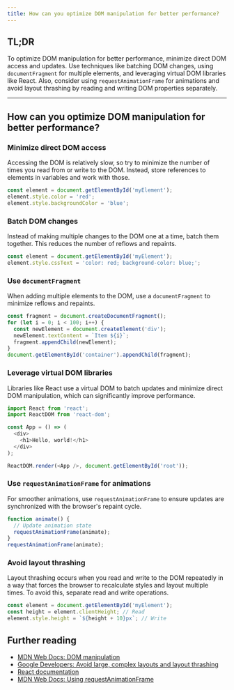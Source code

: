 ```yaml
---
title: How can you optimize DOM manipulation for better performance?
---
```


## TL;DR

To optimize DOM manipulation for better performance, minimize direct DOM access and updates. Use techniques like batching DOM changes, using `documentFragment` for multiple elements, and leveraging virtual DOM libraries like React. Also, consider using `requestAnimationFrame` for animations and avoid layout thrashing by reading and writing DOM properties separately.

---

## How can you optimize DOM manipulation for better performance?

### Minimize direct DOM access

Accessing the DOM is relatively slow, so try to minimize the number of times you read from or write to the DOM. Instead, store references to elements in variables and work with those.

```javascript
const element = document.getElementById('myElement');
element.style.color = 'red';
element.style.backgroundColor = 'blue';
```

### Batch DOM changes

Instead of making multiple changes to the DOM one at a time, batch them together. This reduces the number of reflows and repaints.

```javascript
const element = document.getElementById('myElement');
element.style.cssText = 'color: red; background-color: blue;';
```

### Use `documentFragment`

When adding multiple elements to the DOM, use a `documentFragment` to minimize reflows and repaints.

```javascript
const fragment = document.createDocumentFragment();
for (let i = 0; i < 100; i++) {
  const newElement = document.createElement('div');
  newElement.textContent = `Item ${i}`;
  fragment.appendChild(newElement);
}
document.getElementById('container').appendChild(fragment);
```

### Leverage virtual DOM libraries

Libraries like React use a virtual DOM to batch updates and minimize direct DOM manipulation, which can significantly improve performance.

```javascript
import React from 'react';
import ReactDOM from 'react-dom';

const App = () => (
  <div>
    <h1>Hello, world!</h1>
  </div>
);

ReactDOM.render(<App />, document.getElementById('root'));
```

### Use `requestAnimationFrame` for animations

For smoother animations, use `requestAnimationFrame` to ensure updates are synchronized with the browser's repaint cycle.

```javascript
function animate() {
  // Update animation state
  requestAnimationFrame(animate);
}
requestAnimationFrame(animate);
```

### Avoid layout thrashing

Layout thrashing occurs when you read and write to the DOM repeatedly in a way that forces the browser to recalculate styles and layout multiple times. To avoid this, separate read and write operations.

```javascript
const element = document.getElementById('myElement');
const height = element.clientHeight; // Read
element.style.height = `${height + 10}px`; // Write
```

## Further reading

- [MDN Web Docs: DOM manipulation](https://developer.mozilla.org/en-US/docs/Web/API/Document_Object_Model/Manipulating_the_DOM)
- [Google Developers: Avoid large, complex layouts and layout thrashing](https://developers.google.com/web/fundamentals/performance/rendering/avoid-large-complex-layouts-and-layout-thrashing)
- [React documentation](https://reactjs.org/docs/getting-started.html)
- [MDN Web Docs: Using requestAnimationFrame](https://developer.mozilla.org/en-US/docs/Web/API/window/requestAnimationFrame)

